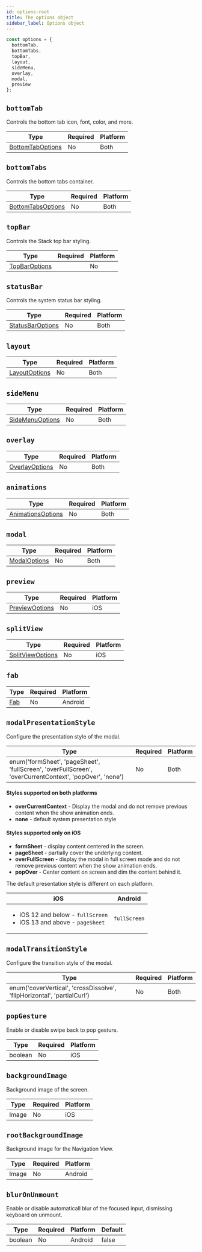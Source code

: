 ```yaml
---
id: options-root
title: The options object
sidebar_label: Options object
---
```


```js
const options = {
  bottomTab,
  bottomTabs,
  topBar,
  layout,
  sideMenu,
  overlay,
  modal,
  preview
};
```

## `bottomTab`

Controls the bottom tab icon, font, color, and more.

| Type                                  | Required | Platform |
| ------------------------------------- | -------- | -------- |
| [BottomTabOptions](bottomTab-options.mdx) | No       | Both     |

## `bottomTabs`

Controls the bottom tabs container.

| Type                                    | Required | Platform |
| --------------------------------------- | -------- | -------- |
| [BottomTabsOptions](bottomTabs-options.mdx) | No       | Both     |

## `topBar`

Controls the Stack top bar styling.

| Type                           | Required | Platform |
| ------------------------------ | -------- | -------- |
| [TopBarOptions](stack-options.mdx) |          | No       |

## `statusBar`

Controls the system status bar styling.

| Type                                  | Required | Platform |
| ------------------------------------- | -------- | -------- |
| [StatusBarOptions](statusBar-options.mdx) | No       | Both     |

## `layout`

| Type                            | Required | Platform |
| ------------------------------- | -------- | -------- |
| [LayoutOptions](layout-options.mdx) | No       | Both     |

## `sideMenu`

| Type                                | Required | Platform |
| ----------------------------------- | -------- | -------- |
| [SideMenuOptions](sideMenu-options.mdx) | No       | Both     |

## `overlay`

| Type                              | Required | Platform |
| --------------------------------- | -------- | -------- |
| [OverlayOptions](overlay-options.mdx) | No       | Both     |

## `animations`

| Type                                    | Required | Platform |
| --------------------------------------- | -------- | -------- |
| [AnimationsOptions](animations-options.mdx) | No       | Both     |

## `modal`

| Type                          | Required | Platform |
| ----------------------------- | -------- | -------- |
| [ModalOptions](modal-options.mdx) | No       | Both     |

## `preview`

| Type                              | Required | Platform |
| --------------------------------- | -------- | -------- |
| [PreviewOptions](preview-options.mdx) | No       | iOS      |

## `splitView`

| Type                                  | Required | Platform |
| ------------------------------------- | -------- | -------- |
| [SplitViewOptions](splitView-options.mdx) | No       | iOS      |

## `fab`

| Type               | Required | Platform |
| ------------------ | -------- | -------- |
| [Fab](fab-options.mdx) | No       | Android  |

## `modalPresentationStyle`

Configure the presentation style of the modal.

| Type                                                                                                    | Required | Platform |
| ------------------------------------------------------------------------------------------------------- | -------- | -------- |
| enum('formSheet', 'pageSheet', 'fullScreen', 'overFullScreen', 'overCurrentContext', 'popOver', 'none') | No       | Both     |

#### Styles supported on both platforms

- **overCurrentContext** - Display the modal and do not remove previous content when the show animation ends.
- **none** - default system presentation style

#### Styles supported only on iOS

- **formSheet** - display content centered in the screen.
- **pageSheet** - partially cover the underlying content.
- **overFullScreen** - display the modal in full screen mode and do not remove previous content when the show animation ends.
- **popOver** - Center content on screen and dim the content behind it.

The default presentation style is different on each platform.

| iOS                                                                                      | Android      |
| ---------------------------------------------------------------------------------------- | ------------ |
| <ul><li>iOS 12 and below - `fullScreen`</li><li>iOS 13 and above - `pageSheet`</li></ul> | `fullScreen` |

## `modalTransitionStyle`

Configure the transition style of the modal.

| Type                                                                    | Required | Platform |
| ----------------------------------------------------------------------- | -------- | -------- |
| enum('coverVertical', 'crossDissolve', 'flipHorizontal', 'partialCurl') | No       | Both     |

## `popGesture`

Enable or disable swipe back to pop gesture.

| Type    | Required | Platform |
| ------- | -------- | -------- |
| boolean | No       | iOS      |

## `backgroundImage`

Background image of the screen.

| Type  | Required | Platform |
| ----- | -------- | -------- |
| Image | No       | iOS      |

## `rootBackgroundImage`

Background image for the Navigation View.

| Type  | Required | Platform |
| ----- | -------- | -------- |
| Image | No       | Android  |

## `blurOnUnmount`

Enable or disable automaticall blur of the focused input, dismissing keyboard on unmount.

| Type    | Required | Platform | Default |
| ------- | -------- | -------- | ------- |
| boolean | No       | Android  | false   |
